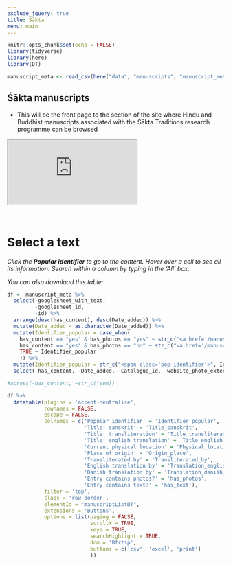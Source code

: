 ```yaml
---
exclude_jquery: true
title: Śākta
menu: main
---
```


```r
knitr::opts_chunk$set(echo = FALSE)
library(tidyverse)
library(here)
library(DT)

manuscript_meta <- read_csv(here("data", "manuscripts", "manuscript_meta.csv"))
```

<main class="sakta-page-heading">
::: {.row .manuscript-list-page-header}
:::::: {.col-sm-12}
# Śākta manuscripts
::::::
:::

::: {.row}
:::::: {.col-lg-9 .col-md-9 .col-sm-6}
- This will be the front page to the section of the site where Hindu and Buddhist manuscripts associated with the Śākta Traditions research programme can be browsed
::::::

::: {.col-lg-3 .col-md-3 .col-sm-6}
:::::: {.embed-responsive .embed-responsive-16by9}
<iframe class='embed-responsive-item featured-work-graphic' src='https://player.vimeo.com/video/376577532' allow="fullscreen" allowfullscreen></iframe>
::::::
<!-- end column -->
:::

<!-- end row -->
:::

</main>

<main class="manuscript-list">
::: {.row}
::: {.col-sm-12}
<br>

# Select a text

*Click the __Popular identifier__ to go to the content. Hover over a cell to see all its information. Search within a column by typing in the 'All' box.*

*You can also download this table:*

```r
df <- manuscript_meta %>% 
  select(-googlesheet_with_text, 
         -googlesheet_id, 
         -id) %>%
  arrange(desc(has_content), desc(Date_added)) %>% 
  mutate(Date_added = as.character(Date_added)) %>% 
  mutate(Identifier_popular = case_when(
    has_content == "yes" & has_photos == "yes" ~ str_c("<a href='/manuscripts/", Catalogue_id, "/1'>", Identifier_popular, "</a>"),
    has_content == "yes" & has_photos == "no" ~ str_c("<a href='/manuscripts/", Catalogue_id, "/text'>", Identifier_popular, "</a>"),
    TRUE ~ Identifier_popular
    )) %>% 
  mutate(Identifier_popular = str_c("<span class='pop-identifier'>", Identifier_popular, "</span>")) %>% 
  select(-has_content, -Date_added, -Catalogue_id, -website_photo_extension, -private_notes)

#across(-has_content, ~str_c("som))

df %>% 
  datatable(plugins = 'accent-neutralise',
            rownames = FALSE,
            escape = FALSE,
            colnames = c('Popular identifier' = 'Identifier_popular',
                         'Title: sanskrit' = 'Title_sanskrit',
                         'Title: transliteration' = 'Title_transliteration',
                         'Title: english translation' = 'Title_english',
                         'Current physical location' = 'Physical_location',
                         'Place of origin' = 'Origin_place',
                         'Transliterated by' = 'Transliterated_by',
                         'English translation by' = 'Translation_english_by',
                         'Danish translation by' = 'Translation_danish_by',
                         'Entry contains photos?' = 'has_photos',
                         'Entry contains text?' = 'has_text'),
            filter = 'top',
            class = 'row-border',
            elementId = "manuscriptListDT",
            extensions = 'Buttons',
            options = list(paging = FALSE, 
                           scrollX = TRUE,
                           keys = TRUE,
                           searchHighlight = TRUE,
                           dom = 'Bfrtip',
                           buttons = c('csv', 'excel', 'print')
                           ))

```
<br>

:::
:::

</main>

